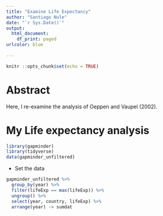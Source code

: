 ```yaml
---
title: "Examine Life Expectancy"
author: "Santiago Nule"
date: "`r Sys.Date()`"
output:
  html_document:
    df_print: paged
urlcolor: blue
    
---
```


```r
knitr ::opts_chunk$set(echo = TRUE)

```

# Abstract

Here, I re-examine the analysis of Oeppen and Vaupel (2002).

# My Life expectancy analysis

```r
library(gapminder)
library(tidyverse)
data(gapminder_unfiltered)
```

- Set the data
```r
gapminder_unfiltered %>% 
  group_by(year) %>% 
  filter(lifeExp == max(lifeExp)) %>% 
  ungroup() %>% 
  select(year, country, lifeExp) %>% 
  arrange(year) -> sumdat
  
  

```

